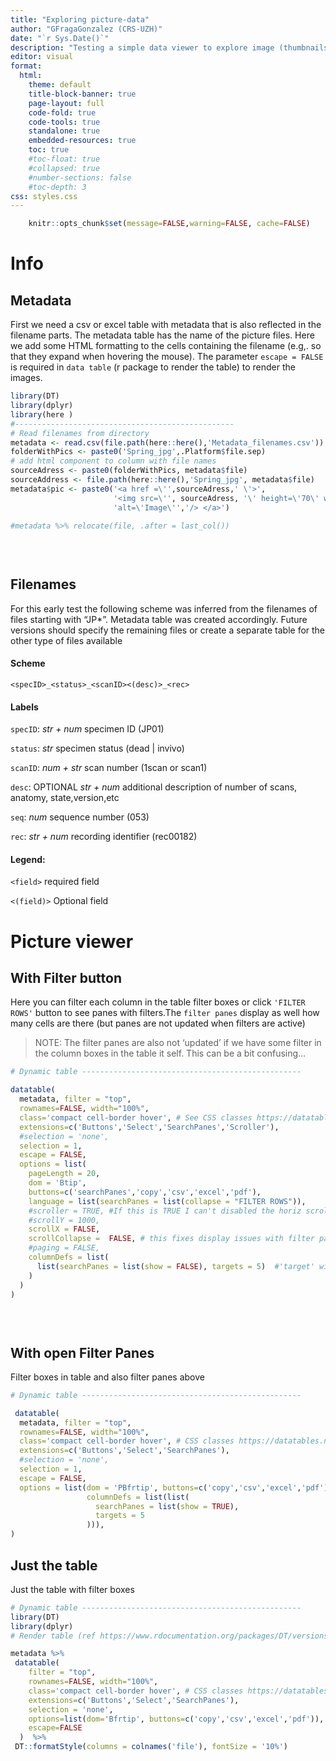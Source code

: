 ```yaml
---
title: "Exploring picture-data"
author: "GFragaGonzalez (CRS-UZH)"
date: "`r Sys.Date()`"
description: "Testing a simple data viewer to explore image (thumbnails) with minimal coding requirements "
editor: visual
format:  
  html:
    theme: default
    title-block-banner: true
    page-layout: full
    code-fold: true
    code-tools: true
    standalone: true
    embedded-resources: true
    toc: true
    #toc-float: true
    #collapsed: true
    #number-sections: false
    #toc-depth: 3
css: styles.css
---
```


```r
    knitr::opts_chunk$set(message=FALSE,warning=FALSE, cache=FALSE)
```

<!-- ```{=html} -->

<!-- <style> -->

<!--   /* Add CSS for the hover effect */ -->

<!--   img:hover { -->

<!--     height: 100%; /* Change this value to the desired enlarged height */ -->

<!--     width: 100%; /* Change this value to the desired enlarged width */ -->

<!--   } -->

<!-- </style> -->

<!-- ``` -->

```{=html}
<style>
  /* Add CSS for the hover effect */
  img:hover {
    /* overflow: hidden;*/
    width:  120px;  /* Set the desired width for the container */
    height: 120px;  /* Set the desired height for the container */
  }
</style>
```
# Info

::: panel-tabset
## Metadata

First we need a csv or excel table with metadata that is also reflected in the filename parts. The metadata table has the name of the picture files. Here we add some HTML formatting to the cells containing the filename (e.g,. so that they expand when hovering the mouse). The parameter `escape = FALSE` is required in `data table` (r package to render the table) to render the images.

```r
library(DT)
library(dplyr)
library(here )
#-------------------------------------------------
# Read filenames from directory
metadata <- read.csv(file.path(here::here(),'Metadata_filenames.csv'))
folderWithPics <- paste0('Spring_jpg',.Platform$file.sep)
# add html component to column with file names
sourceAdress <- paste0(folderWithPics, metadata$file)
sourceAddress <- file.path(here::here(),'Spring_jpg', metadata$file)
metadata$pic <- paste0('<a href =\'',sourceAdress,' \'>',
                       '<img src=\'', sourceAdress, '\' height=\'70\' witdth = \'70\'',
                       'alt=\'Image\'','/> </a>')
  
#metadata %>% relocate(file, .after = last_col())
 

 
```

## Filenames

For this early test the following scheme was inferred from the filenames of files starting with "JP\*". Metadata table was created accordingly. Future versions should specify the remaining files or create a separate table for the other type of files available

#### Scheme

`<specID>_<status>_<scanID><(desc)>_<rec>`

#### Labels

`specID`: *str + num* specimen ID (JP01)

`status`: *str* specimen status (dead \| invivo)

`scanID`: *num + str* scan number (1scan or scan1)

`desc`: OPTIONAL *str + num* additional description of number of scans, anatomy, state,version,etc

`seq`: *num* sequence number (053)

`rec`: *str + num* recording identifier (rec00182)

#### Legend:

`<field>` required field

`<(field)>` Optional field
:::

# Picture viewer

::: panel-tabset
## With Filter button

Here you can filter each column in the table filter boxes or click `'FILTER ROWS'` button to see panes with filters.The `filter panes` display as well how many cells are there (but panes are not updated when filters are active)

> NOTE: The filter panes are also not 'updated' if we have some filter in the column boxes in the table it self. This can be a bit confusing...

```r
# Dynamic table -------------------------------------------------

datatable(
  metadata, filter = "top",
  rownames=FALSE, width="100%", 
  class='compact cell-border hover', # See CSS classes https://datatables.net/manual/styling/classes
  extensions=c('Buttons','Select','SearchPanes','Scroller'),
  #selection = 'none',
  selection = 1,
  escape = FALSE,
  options = list(
    pageLength = 20,
    dom = 'Btip',
    buttons=c('searchPanes','copy','csv','excel','pdf'),
    language = list(searchPanes = list(collapse = "FILTER ROWS")),
    #scroller = TRUE, #If this is TRUE I can't disabled the horiz scroll
    #scrollY = 1000,
    scrollX = FALSE,
    scrollCollapse =  FALSE, # this fixes display issues with filter pane depending on selection 
    #paging = FALSE, 
    columnDefs = list(
      list(searchPanes = list(show = FALSE), targets = 5)  #'target' will change how many panes
    )
  ) 
)      
      

  
```

## With open Filter Panes

Filter boxes in table and also filter panes above

```r
# Dynamic table -------------------------------------------------

 datatable(
  metadata, filter = "top",
  rownames=FALSE, width="100%", 
  class='compact cell-border hover', # CSS classes https://datatables.net/manual/styling/classes
  extensions=c('Buttons','Select','SearchPanes'),
  #selection = 'none',
  selection = 1,
  escape = FALSE,
  options = list(dom = 'PBfrtip', buttons=c('copy','csv','excel','pdf'),
                 columnDefs = list(list(
                   searchPanes = list(show = TRUE), 
                   targets = 5
                 ))),
)

```

## Just the table

Just the table with filter boxes

```r
# Dynamic table -------------------------------------------------
library(DT)
library(dplyr)
# Render table (ref https://www.rdocumentation.org/packages/DT/versions/0.28/topics/datatable)

metadata %>% 
 datatable(
    filter = "top",
    rownames=FALSE, width="100%",
    class='compact cell-border hover', # CSS classes https://datatables.net/manual/styling/classes
    extensions=c('Buttons','Select','SearchPanes'),
    selection = 'none',
    options=list(dom='Bfrtip', buttons=c('copy','csv','excel','pdf')),
    escape=FALSE
  )  %>%
 DT::formatStyle(columns = colnames('file'), fontSize = '10%')

```
:::

